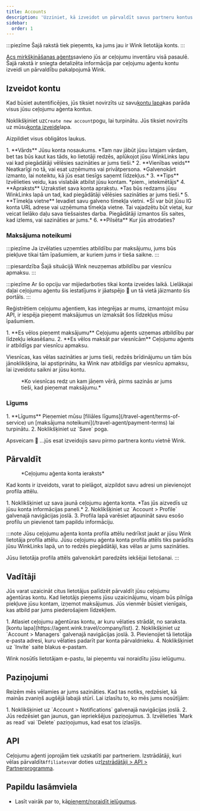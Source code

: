 ```yaml
---
title: Accounts
description: 'Uzziniet, kā izveidot un pārvaldīt savus partneru kontus vietnē Wink.'
sidebar:
  order: 1
---
```


:::piezīme
Šajā rakstā tiek pieņemts, ka jums jau ir Wink lietotāja konts.
:::

[Acs mirkšķināšanas aģents](https://agent.wink.travel)savieno jūs ar ceļojumu inventāru visā pasaulē. Šajā rakstā ir sniegta detalizēta informācija par ceļojumu aģentu kontu izveidi un pārvaldību pakalpojumā Wink.

## Izveidot kontu

Kad būsiet autentificējies, jūs tiksiet novirzīts uz savu[kontu lapa](https://agent.wink.travel/company/list)kas parāda visus jūsu ceļojumu aģenta kontus.

Noklikšķiniet uz`Create new account`pogu, lai turpinātu. Jūs tiksiet novirzīts uz mūsu[konta izveide](https://agent.wink.travel/company/create)lapa.

Aizpildiet visus obligātos laukus.

<Steps>
  1. **Vārds** Jūsu konta nosaukums. *Tam nav jābūt jūsu īstajam vārdam, bet tas būs kaut kas tāds, ko lietotāji redzēs, aplūkojot jūsu WinkLinks lapu vai kad piegādātāji vēlēsies sazināties ar jums tieši.*
  2. **Vienības veids** Neatkarīgi no tā, vai esat uzņēmums vai privātpersona. *Galvenokārt izmanto, lai noteiktu, kā jūs esat tiesīgs saņemt līdzekļus.*
  3. **Tips** Izvēlieties veidu, kas vislabāk atbilst jūsu kontam. *piem., ietekmētājs*
  4. **Apraksts** Uzrakstiet sava konta aprakstu. *Tas būs redzams jūsu WinkLinks lapā un tad, kad piegādātāji vēlēsies sazināties ar jums tieši.*
  5. **Tīmekļa vietne** Ievadiet savu galveno tīmekļa vietni. *Šī var būt jūsu IG konta URL adrese vai uzņēmuma tīmekļa vietne. Tai vajadzētu būt vietai, kur veicat lielāko daļu sava tiešsaistes darba. Piegādātāji izmantos šīs saites, kad izlems, vai sazināties ar jums.*
  6. **Pilsēta** Kur jūs atrodaties?
</Steps>


### Maksājuma noteikumi

:::piezīme
Ja izvēlaties uzņemties atbildību par maksājumu, jums būs piekļuve tikai tām īpašumiem, ar kuriem jums ir tieša saikne.
:::

:::piesardzība
Šajā situācijā Wink neuzņemas atbildību par viesnīcu apmaksu.
:::

:::piezīme
Ar šo opciju var mijiedarboties tikai konta izveides laikā. Lielākajai daļai ceļojumu aģentu šis iestatījums ir jāatspējo 🛑 un tā vietā jāizmanto šis portāls.
:::

Reģistrētiem ceļojumu aģentiem, kas integrējas ar mums, izmantojot mūsu API, ir iespēja pieņemt maksājumus un izmaksāt šos līdzekļus mūsu īpašumiem.

<Steps>
  1. **Es vēlos pieņemt maksājumu** Ceļojumu aģents uzņemas atbildību par līdzekļu iekasēšanu.
  2. **Es vēlos maksāt par viesnīcām** Ceļojumu aģents ir atbildīgs par viesnīcu apmaksu.
</Steps>


Viesnīcas, kas vēlas sazināties ar jums tieši, redzēs brīdinājumu un tām būs jānoklikšķina, lai apstiprinātu, ka Wink nav atbildīgs par viesnīcu apmaksu, lai izveidotu saikni ar jūsu kontu.

<figure>
  <CloudinaryImage width="700" height="220" resize="scale" quality="best" alt="Īpašuma apstiprināšanas TA attiecības" src="academy/property-ta-agreement" errorImage="noimage_opaque_nyrtl0.png" />

  <figcaption>*Ko viesnīcas redz un kam jāņem vērā, pirms sazinās ar jums tieši, kad pieņemat maksājumu.*</figcaption>
</figure>


### Līgums

<Steps>
  1. **Līgums** Pieņemiet mūsu [filiāles līgums](/travel-agent/terms-of-service) un [maksājuma noteikumi](/travel-agent/payment-terms) lai turpinātu.
  2. Noklikšķiniet uz `Save` poga.
</Steps>


Apsveicam 🎉 ...jūs esat izveidojis savu pirmo partnera kontu vietnē Wink.

## Pārvaldīt

<figure>
  <CloudinaryImage width="350" height="445" resize="scale" quality="best" alt="Ceļojumu aģenta konts" src="academy/travel-agent" errorImage="noimage_opaque_nyrtl0.png" />

  <figcaption>*Ceļojumu aģenta konta ieraksts*</figcaption>
</figure>


Kad konts ir izveidots, varat to pielāgot, aizpildot savu adresi un pievienojot profila attēlu.

<Steps>
  1. Noklikšķiniet uz sava jaunā ceļojumu aģenta konta. *Tas jūs aizvedīs uz jūsu konta informācijas paneli.*
  2. Noklikšķiniet uz `Account > Profile` galvenajā navigācijas joslā.
  3. Profila lapā varēsiet atjaunināt savu esošo profilu un pievienot tam papildu informāciju.
</Steps>


:::note
Jūsu ceļojumu aģenta konta profila attēlu nedrīkst jaukt ar jūsu Wink lietotāja profila attēlu. Jūsu ceļojumu aģenta konta profila attēls tiks parādīts jūsu WinkLinks lapā, un to redzēs piegādātāji, kas vēlas ar jums sazināties.

Jūsu lietotāja profila attēls galvenokārt paredzēts iekšējai lietošanai.
:::

## Vadītāji

Jūs varat uzaicināt citus lietotājus palīdzēt pārvaldīt jūsu ceļojumu aģentūras kontu. Kad lietotājs pieņems jūsu uzaicinājumu, viņam būs pilnīga piekļuve jūsu kontam, izņemot maksājumus. Jūs vienmēr būsiet vienīgais, kas atbild par jums piederošajiem līdzekļiem.

<Steps>
  1. Atlasiet ceļojumu aģentūras kontu, ar kuru vēlaties strādāt, no saraksta. [kontu lapa](https://agent.wink.travel/company/list).
  2. Noklikšķiniet uz `Account > Managers` galvenajā navigācijas joslā.
  3. Pievienojiet tā lietotāja e-pasta adresi, kuru vēlaties padarīt par konta pārvaldnieku.
  4. Noklikšķiniet uz `Invite` saite blakus e-pastam.
</Steps>


Wink nosūtīs lietotājam e-pastu, lai pieņemtu vai noraidītu jūsu ielūgumu.

## Paziņojumi

Reizēm mēs vēlamies ar jums sazināties. Kad tas notiks, redzēsiet, kā mainās zvaniņš augšējā labajā stūrī.
Lai izlasītu to, ko mēs jums nosūtījām:

<Steps>
  1. Noklikšķiniet uz `Account > Notifications` galvenajā navigācijas joslā.
  2. Jūs redzēsiet gan jaunus, gan iepriekšējus paziņojumus.
  3. Izvēlieties `Mark as read` vai `Delete` paziņojumus, kad esat tos izlasījis.
</Steps>


## API

Ceļojumu aģenti joprojām tiek uzskatīti par partneriem. Izstrādātāji, kuri vēlas pārvaldīt`Affiliates`var doties uz[Izstrādātāji > API > Partnerprogramma](/developers/apis/#affiliate-api).

## Papildu lasāmviela

* Lasīt vairāk par to, kā[pieņemt/noraidīt ielūgumus](/user/invites).

